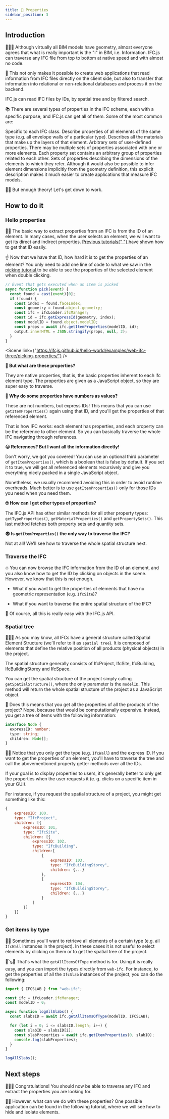 ```yaml
---
title: 📃 Properties
sidebar_position: 3
---
```



## Introduction

🧬🧬🧬️ Although virtually all BIM models have geometry, almost everyone agrees that what is really important is the "I" in BIM, i.e. Information. IFC.js can traverse any IFC file from top to bottom at native speed and with almost no code.

💾 This not only makes it possible to create web applications that read information from IFC files directly on the client side, but also to transfer that information into relational or non-relational databases and process it on the backend.

<IfcAlert>IFC.js can read IFC files by IDs, by spatial tree and by filtered search.</IfcAlert>

📚 There are several types of properties in the IFC scheme, each with a specific purpose, and IFC.js can get all of them. Some of the most common are:

<IfcCard icon="📕" title="Native properties">
  Specific to each IFC class.
</IfcCard>

<IfcCard icon="📗" title="Type properties">
  Describe properties of all elements of the same type (e.g. all envelope walls of a particular type).
</IfcCard>

<IfcCard icon="📘" title="Material properties">
  Describes all the materials that make up the layers of that element.
</IfcCard>

<IfcCard icon="📙" title="Property sets">
  Arbitrary sets of user-defined properties. There may be multiple sets of properties associated with one or more elements. Each property set contains an arbitrary group of properties related to each other.
</IfcCard>

<IfcCard icon="📒" title="Quantity sets">
  Sets of properties describing the dimensions of the elements to which they refer. Although it would also be possible to infer element dimensions implicitly from the geometry definition, this explicit description makes it much easier to create applications that measure IFC models.
</IfcCard>

🚴‍♂️ But enough theory! Let's get down to work.

## How to do it

### Hello properties

<p>
  👩‍🏫 The basic way to extract properties from an IFC is from the ID of an element. In many cases, when the user selects an element, we will want to get its direct and indirect properties.
  <a href="https://ifcjs.github.io/info/docs/Guide/web-ifc-three/Tutorials/Picking/" target="_self">
    Previous tutorials{" "}
  </a>
  have shown how to get that ID easily.
</p>

☝ Now that we have that ID, how hard it is to get the properties of an element? You only need to add one line of code to what we saw in the <a href="https://ifcjs.github.io/info/docs/Guide/web-ifc-three/Tutorials/Picking/" target="_self"> picking tutorial </a> to be able to see the properties of the selected element when double clicking.

```js {9}
// Event that gets executed when an item is picked
async function pick(event) {
  const found = cast(event)[0];
  if (found) {
    const index = found.faceIndex;
    const geometry = found.object.geometry;
    const ifc = ifcLoader.ifcManager;
    const id = ifc.getExpressId(geometry, index);
    const modelID = found.object.modelID;
    const props = await ifc.getItemProperties(modelID, id);
    output.innerHTML = JSON.stringify(props, null, 2);
  }
}
```

<Scene link={"https://ifcjs.github.io/hello-world/examples/web-ifc-three/picking-properties/"} />

**🤨 But what are these properties?**

They are native properties, that is, the basic properties inherent to each ifc element type. The properties are given as a JavaScript object, so they are super easy to traverse.

**🤔 Why do some properties have numbers as values?**

These are not numbers, but express IDs! This means that you can use `getItemProperties()` again using that ID, and you'll get the properties of that referenced element.

<IfcCard>That is how IFC works: each element has properties, and each property can be the reference to other element. So you can basically traverse the whole IFC navigating through references.</IfcCard>

**😑 References? But I want all the information directly!**

Don't worry, we got you covered! You can use an optional third parameter of `getItemProperties()`, which is a boolean that is false by default. If you set it to true, we will get all referenced elements recursively and give you everything nicely packed in a single JavaScript object.

Nonetheless, we usually recommend avoiding this in order to avoid runtime overheads. Much better is to use `getItemProperties()` only for those IDs you need when you need them.

**🙄 How can I get other types of properties?**

The IFC.js API has other similar methods for all other property types: `getTypeProperties()`, `getMaterialProperties()` and `getPropertySets()`. This last method fetches both property sets and quantity sets.

**😨 Is `getItemProperties()` the only way to traverse the IFC?**

Not at all! We'll see how to traverse the whole spatial structure next.

### Traverse the IFC

🔥 You can now browse the IFC information from the ID of an element, and you also know how to get the ID by clicking on objects in the scene. However, we know that this is not enough.

- What if you want to get the properties of elements that have no geometric representation (e.g. `IfcSite`)?

- What if you want to traverse the entire spatial structure of the IFC?

🌈 Of course, all this is really easy with the IFC.js API.

### Spatial tree

🌳🌲🌴 As you may know, all IFCs have a general structure called Spatial Element Structure (we'll refer to it as `spatial tree`). It is composed of elements that define the relative position of all products (physical objects) in the project.

<IfcAlert>The spatial structure generally consists of IfcProject, IfcSite, IfcBuilding, IfcBuildingStorey and IfcSpace.</IfcAlert>

You can get the spatial structure of the project simply calling `getSpatialStructure()`, where the only parameter is the `modelID`. This method will return the whole spatial structure of the project as a JavaScript object.

🚧 Does this means that you get all the properties of all the products of the project? Nope, because that would be computationally expensive. Instead, you get a tree of items with the following information:

```ts
interface Node {
  expressID: number;
  type: string;
  children: Node[];
}
```

👩‍🏫 Notice that you only get the type (e.g. `IfcWall`) and the express ID. If you want to get the properties of an element, you'll have to traverse the tree and call the abovementioned property getter methods over all the IDs.

<IfcCard>If your goal is to display properties to users, it's generally better to only get the properties when the user requests it (e. g. clicks on a specific item in your GUI).</IfcCard>

For instance, if you request the spatial structure of a project, you might get something like this:

```js
{
    expressID: 100,
    type: "IfcProject",
    children: [{
        expressID: 101,
        type: "IfcSite",
        children: [{
            expressID: 102,
            type: "IfcBuilding",
            children:[
                {
                    expressID: 103,
                    type: "IfcBuildingStorey",
                    children: {...}
                },
                {
                    expressID: 104,
                    type: "IfcBuildingStorey",
                    children: {...}
                }
            ]
        }]
    }]
}
```

### Get items by type

👩‍🏫 Sometimes you'll want to retrieve all elements of a certain type (e.g. all `IfcWall` instances in the project). In these cases it is not useful to select elements by clicking on them or to get the spatial tree of the project.

🎸🪕🎻 That's what the `getAllItemsOfType` method is for. Using it is really easy, and you can import the types directly from `web-ifc`. For instance, to get the properties of all the `IfcSlab` instances of the project, you can do the following:

```js
import { IFCSLAB } from "web-ifc";

const ifc = ifcLoader.ifcManager;
const modelID = 0;

async function logAllSlabs() {
  const slabsID = await ifc.getAllItemsOfType(modelID, IFCSLAB);

  for (let i = 0; i <= slabsID.length; i++) {
    const slabID = slabsID[i];
    const slabProperties = await ifc.getItemProperties(0, slabID);
    console.log(slabProperties);
  }
}

logAllSlabs();
```

## Next steps

🎉🎉🎉 Congratulations! You should now be able to traverse any IFC and extract the properties you are looking for.

🐱‍👤 However, what can we do with these properties? One possible application can be found in the following tutorial, where we will see how to hide and isolate elements.
